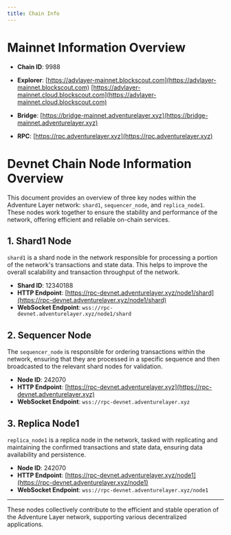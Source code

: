 ```yaml
---
title: Chain Info
---
```

# Mainnet Information Overview

- **Chain ID**: 9988
- **Explorer**: 
[https://advlayer-mainnet.blockscout.com](https://advlayer-mainnet.blockscout.com)
[https://advlayer-mainnet.cloud.blockscout.com](https://advlayer-mainnet.cloud.blockscout.com)

- **Bridge**: [https://bridge-mainnet.adventurelayer.xyz](https://bridge-mainnet.adventurelayer.xyz)
- **RPC**: [https://rpc.adventurelayer.xyz](https://rpc.adventurelayer.xyz)

# Devnet Chain Node Information Overview

This document provides an overview of three key nodes within the Adventure Layer network: `shard1`, `sequencer_node`, and `replica_node1`. These nodes work together to ensure the stability and performance of the network, offering efficient and reliable on-chain services.

## 1. Shard1 Node

`shard1` is a shard node in the network responsible for processing a portion of the network's transactions and state data. This helps to improve the overall scalability and transaction throughput of the network.

- **Shard ID**: 12340188
- **HTTP Endpoint**: [https://rpc-devnet.adventurelayer.xyz/node1/shard](https://rpc-devnet.adventurelayer.xyz/node1/shard)
- **WebSocket Endpoint**: `wss://rpc-devnet.adventurelayer.xyz/node1/shard`

## 2. Sequencer Node

The `sequencer_node` is responsible for ordering transactions within the network, ensuring that they are processed in a specific sequence and then broadcasted to the relevant shard nodes for validation.

- **Node ID**: 242070
- **HTTP Endpoint**: [https://rpc-devnet.adventurelayer.xyz](https://rpc-devnet.adventurelayer.xyz)
- **WebSocket Endpoint**: `wss://rpc-devnet.adventurelayer.xyz`

## 3. Replica Node1

`replica_node1` is a replica node in the network, tasked with replicating and maintaining the confirmed transactions and state data, ensuring data availability and persistence.

- **Node ID**: 242070
- **HTTP Endpoint**: [https://rpc-devnet.adventurelayer.xyz/node1](https://rpc-devnet.adventurelayer.xyz/node1)
- **WebSocket Endpoint**: `wss://rpc-devnet.adventurelayer.xyz/node1`

---

These nodes collectively contribute to the efficient and stable operation of the Adventure Layer network, supporting various decentralized applications.
